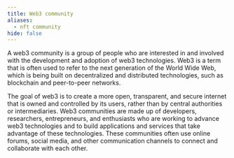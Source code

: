 ```yaml
---
title: Web3 community
aliases:
  - nft community
hide: false
---
```




A web3 community is a group of people who are interested in and involved with the development and adoption of web3 technologies. Web3 is a term that is often used to refer to the next generation of the World Wide Web, which is being built on decentralized and distributed technologies, such as blockchain and peer-to-peer networks.&#x20;

The goal of web3 is to create a more open, transparent, and secure internet that is owned and controlled by its users, rather than by central authorities or intermediaries. Web3 communities are made up of developers, researchers, entrepreneurs, and enthusiasts who are working to advance web3 technologies and to build applications and services that take advantage of these technologies. These communities often use online forums, social media, and other communication channels to connect and collaborate with each other.
